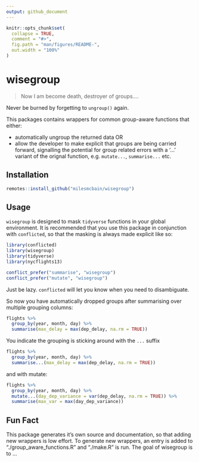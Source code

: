 ```yaml
---
output: github_document
---
```


<!-- README.md is generated from README.Rmd. Please edit that file -->

```r
knitr::opts_chunk$set(
  collapse = TRUE,
  comment = "#>",
  fig.path = "man/figures/README-",
  out.width = "100%"
)
```

# wisegroup

<!-- badges: start -->
<!-- badges: end -->


> Now I am become death, destroyer of groups....

Never be burned by forgetting to `ungroup()` again.

This packages contains wrappers for common group-aware functions that either:

  * automatically ungroup the returned data OR
  * allow the developer to make explicit that groups are being carried forward, signalling the potential for group related errors with a '...' variant of the orignal function, e.g. `mutate...`, `summarise...` etc.

## Installation

```r
remotes::install_github("milesmcbain/wisegroup")
```

## Usage

`wisegroup` is designed to mask `tidyverse` functions in your global
environment. It is recommended that you use this package in conjunction with
`conflicted`, so that the masking is always made explicit like so:


```r

library(conflicted)
library(wisegroup)
library(tidyverse)
library(nycflights13)

conflict_prefer("summarise", "wisegroup")
conflict_prefer("mutate", "wisegroup")

```

Just be lazy. `conflicted` will let you know when you need to disambiguate.

So now you have automatically dropped groups after summarising over
multiple grouping columns:

```r
flights %>%
  group_by(year, month, day) %>%
  summarise(max_delay = max(dep_delay, na.rm = TRUE))
```

You indicate the grouping is sticking around with the `...` suffix

```r

flights %>%
  group_by(year, month, day) %>%
  summarise...(max_delay = max(dep_delay, na.rm = TRUE))
```

and with mutate:

```r
flights %>%
  group_by(year, month, day) %>%
  mutate...(day_dep_variance = var(dep_delay, na.rm = TRUE)) %>%
  summarise(max_var = max(day_dep_variance))

```
## Fun Fact

This package generates it's own source and documentation, so that adding new
wrappers is low effort. To generate new wrappers, an entry is added to
"./group_aware_functions.R" and "./make.R" is run.
The goal of wisegroup is to ...

